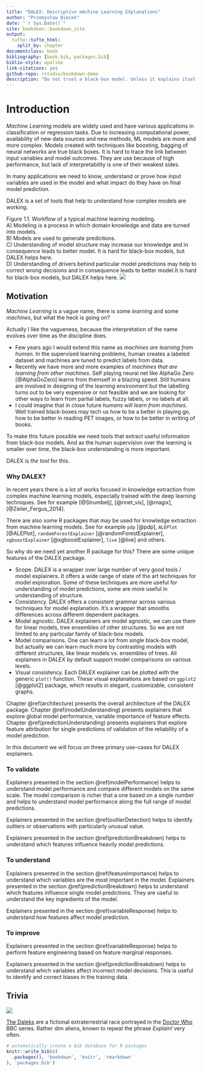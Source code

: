 ```yaml
--- 
title: "DALEX: Descriptive mAchine Learning EXplanations"
author: "Przemysław Biecek"
date: "`r Sys.Date()`"
site: bookdown::bookdown_site
output: 
  tufte::tufte_html:
    split_by: chapter
documentclass: book
bibliography: [book.bib, packages.bib]
biblio-style: apalike
link-citations: yes
github-repo: rstudio/bookdown-demo
description: "Do not trust a black-box model. Unless it explains itself."
--- 
```


# Introduction

*Machine Learning* models are widely used and have various applications in classification or regression tasks. Due to increasing computational power, availability of new data sources and new methods, ML models are more and more complex. Models created with techniques like boosting, bagging of neural networks are true black boxes. It is hard to trace the link between input variables and model outcomes. They are use because of high performance, but lack of interpretability is one of their weakest sides.

In many applications we need to know, understand or prove how input variables are used in the model and what impact do they have on final model prediction. 

DALEX is a set of tools that help to understand how complex models are working.

<p><span class="marginnote">Figure 1.1. Workflow of a typical machine learning modeling. <br/>
A) Modeling is a process in which domain knowledge and data are turned into models. <br/>
B) Models are used to generate predictions. <br/>
C) Understanding of model structure may increase our knowledge and in consequence leads to better model. It is hard for black-box models, but DALEX helps here.<br/>
D) Understanding of drivers behind particular model predictions may help to correct wrong decisions and in consequence leads to better model.It is hard for black-box models, but DALEX helps here.
</span>
<img src="images/mp_understanding.png"/></p>


## Motivation

*Machine Learning* is a vague name, there is some *learning* and some *machines*, but what the heck is going on? 

Actually I like the vagueness, because the interpretation of the name evolves over time as the discipline does.

* Few years ago I would extend this name as *machines are learning from human*. In the supervised learning problems, human creates a labeled dataset and machines are tuned to predict labels from data.
* Recently we have more and more examples of *machines that are learning from other machines*. Self playing neural net like AlphaGo Zero [@AlphaGoZero] learns from themself in a blazing speed. Still humans are involved in designing of the learning environment but the labelling turns out to be very expensive or not feasible and we are looking for other ways to learn from partial labels, fuzzy labels, or no labels at all.
* I could imagine that in close future *humans will learn from machines*. Well trained black-boxes may tech us how to be a better in playing go, how to be better in reading PET images, or how to be better in writing of books.

To make this future possible we need tools that extract useful information from black-box models. And as the human supervision over the learning is smaller over time, the black-box understanding is more important. 

DALEX is *the tool* for this.


### Why DALEX?


In recent years there is a lot of works focused in knowledge extraction from complex machine learning models, especially trained with the deep learning techniques. See for example [@Strumbelj], [@nnet_vis], [@magix], [@Zeiler_Fergus_2014].

There are also some R packages that may be used for knowledge extraction from machine learning models. See for example `pdp` [@pdp], `ALEPlot` [@ALEPlot], `randomForestExplainer` [@randomForestExplainer], `xgboostExplainer` [@xgboostExplainer], `live` [@live] and others.

So why do we need yet another R package for this?
There are some unique features of the DALEX package.

* Scope. DALEX is a wrapper over large number of very good tools / model explainers. It offers a wide range of state of the art techniques for model exploration. Some of these techniques are more useful for understanding of model predictions, some are more useful in understanding of structure. 
* Consistency. DALEX offers a consistent grammar across various techniques for model explanation. It's a wrapper that smooths differences across different dependent packages.
* Model agnostic. DALEX explainers are model agnostic, we can use them for linear models, tree ensembles of other structures. So we are not limited to any particular family of black-box models.
* Model comparisons. One can learn a lot from single black-box model, but actually we can learn much more by contrasting models with different structures, like linear models vs. ensembles of trees. All explainers in DALEX by default support model comparisons on various levels.
* Visual consistency. Each DALEX explainer can be plotted with the generic `plot()` function. These visual explanations are based on `ggplot2` [@ggplot2] package, which results in elegant, customizable, consistent graphs.  



Chapter \@ref(architecture) presents the overall architecture of the DALEX package. 
Chapter \@ref(modelUnderstanding) presents explainers that explore global model performance, variable importance of feature effects.
Chapter \@ref(predictionUnderstanding) presents explainers that explore feature attribution for single predictions of validation of the reliability of a model prediction. 


In this document we will focus on three primary use-cases for DALEX explainers.

### To validate

Explainers presented in the section \@ref(modelPerformance) helps to understand model performance and compare different models on the same scale. The model comparison is richer that a one based on a single number and helps to understand model performance along the full range of model predictions.

Explainers presented in the section \@ref(outlierDetection) helps to identify outliers or observations with particularly unusual value.

Explainers presented in the section \@ref(predictionBreakdown) helps to understand which features influence heavily model predictions. 


### To understand

Explainers presented in the section \@ref(featureImportance) helps to understand which variables are the most important in the model. Explainers presented in the section \@ref(predictionBreakdown) helps to understand which features influence single model predictions.  They are useful to understand the key ingredients of the model. 

Explainers presented in the section \@ref(variableResponse) helps to understand how features affect model prediction.

### To improve

Explainers presented in the section \@ref(variableResponse) helps to perform feature engineering based on feature marginal responses.

Explainers presented in the section \@ref(predictionBreakdown) helps to understand which variables affect incorrect model decisions. This is useful to identify and correct biases in the training data.


## Trivia

<span class="marginnote"> 
![](images/dalex01small.jpg)
</span>


[The Daleks](https://en.wikipedia.org/wiki/Dalek) are a fictional extraterrestrial race portrayed in the [Doctor Who](https://en.wikipedia.org/wiki/Doctor_Who) BBC series. Rather dim aliens, known to repeat the phrase *Explain!* very often.

```r
# automatically create a bib database for R packages
knitr::write_bib(c(
  .packages(), 'bookdown', 'knitr', 'rmarkdown'
), 'packages.bib')
```



